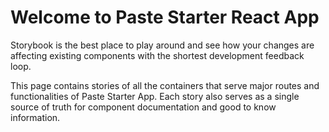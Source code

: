 
<Meta title="Paste Starter React App Stories"/>

# Welcome to Paste Starter React App

Storybook is the best place to play around and see how your changes are affecting existing components with the shortest development feedback loop.

This page contains stories of all the containers that serve major routes and functionalities of Paste Starter App. Each story also serves as a single source of truth for component documentation and good to know information.
